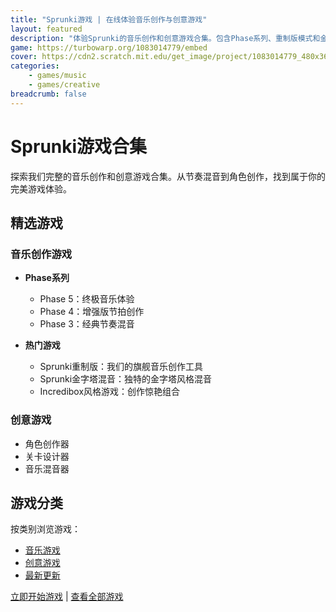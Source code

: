 ```yaml
---
title: "Sprunki游戏 | 在线体验音乐创作与创意游戏"
layout: featured
description: "体验Sprunki的音乐创作和创意游戏合集。包含Phase系列、重制版模式和金字塔混音。在线创作和分享你的音乐。"
game: https://turbowarp.org/1083014779/embed
cover: https://cdn2.scratch.mit.edu/get_image/project/1083014779_480x360.png
categories:
    - games/music
    - games/creative
breadcrumb: false 
---
```


# Sprunki游戏合集

探索我们完整的音乐创作和创意游戏合集。从节奏混音到角色创作，找到属于你的完美游戏体验。

## 精选游戏

### 音乐创作游戏
- **Phase系列**
  - Phase 5：终极音乐体验
  - Phase 4：增强版节拍创作
  - Phase 3：经典节奏混音

- **热门游戏**
  - Sprunki重制版：我们的旗舰音乐创作工具
  - Sprunki金字塔混音：独特的金字塔风格混音
  - Incredibox风格游戏：创作惊艳组合

### 创意游戏
- 角色创作器
- 关卡设计器
- 音乐混音器

## 游戏分类

按类别浏览游戏：
- [音乐游戏](/en/games/music)
- [创意游戏](/en/games/creative)
- [最新更新](/en/games/latest)

[立即开始游戏](#) | [查看全部游戏](#)